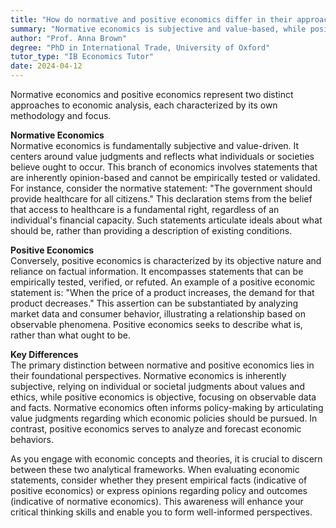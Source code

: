```yaml
---
title: "How do normative and positive economics differ in their approaches?"
summary: "Normative economics is subjective and value-based, while positive economics is objective and fact-based."
author: "Prof. Anna Brown"
degree: "PhD in International Trade, University of Oxford"
tutor_type: "IB Economics Tutor"
date: 2024-04-12
---
```


Normative economics and positive economics represent two distinct approaches to economic analysis, each characterized by its own methodology and focus.

**Normative Economics**  
Normative economics is fundamentally subjective and value-driven. It centers around value judgments and reflects what individuals or societies believe ought to occur. This branch of economics involves statements that are inherently opinion-based and cannot be empirically tested or validated. For instance, consider the normative statement: "The government should provide healthcare for all citizens." This declaration stems from the belief that access to healthcare is a fundamental right, regardless of an individual's financial capacity. Such statements articulate ideals about what should be, rather than providing a description of existing conditions.

**Positive Economics**  
Conversely, positive economics is characterized by its objective nature and reliance on factual information. It encompasses statements that can be empirically tested, verified, or refuted. An example of a positive economic statement is: "When the price of a product increases, the demand for that product decreases." This assertion can be substantiated by analyzing market data and consumer behavior, illustrating a relationship based on observable phenomena. Positive economics seeks to describe what is, rather than what ought to be.

**Key Differences**  
The primary distinction between normative and positive economics lies in their foundational perspectives. Normative economics is inherently subjective, relying on individual or societal judgments about values and ethics, while positive economics is objective, focusing on observable data and facts. Normative economics often informs policy-making by articulating value judgments regarding which economic policies should be pursued. In contrast, positive economics serves to analyze and forecast economic behaviors.

As you engage with economic concepts and theories, it is crucial to discern between these two analytical frameworks. When evaluating economic statements, consider whether they present empirical facts (indicative of positive economics) or express opinions regarding policy and outcomes (indicative of normative economics). This awareness will enhance your critical thinking skills and enable you to form well-informed perspectives.
    